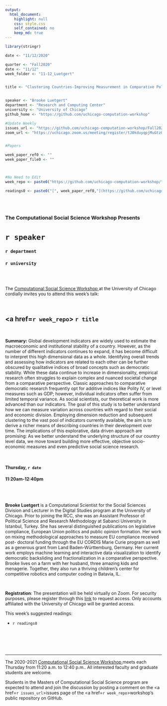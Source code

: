 ```yaml
---
output:
  html_document:
    highlight: null
    css: style.css
    self_contained: no
    keep_md: true
---
```


```r
library(stringr)

date <- "11/12/2020"

quarter <- "Fall2020"
date <- "11/12"
week_folder <- "11-12_Luetgert"


title <- "Clustering Countries-Improving Measurement in Comparative Political Research"


speaker <- "Brooke Luetgert"
department <- "Research and Computing Center"
university <- "University of Chicago"
github_home <- "https://github.com/uchicago-computation-workshop"

#Update Weekly
issues_url <- "https://github.com/uchicago-computation-workshop/Fall2020/issues/8"
zoom_url <- "https://uchicago.zoom.us/meeting/register/tJ0kduyqpjMuGtz03nDK2KMi39ig-QF3iQr9"


#Papers

week_paper_ref0 <- "" 
week_paper_file0 <- "" 



#No Need to Edit
week_repo <- paste0("https://github.com/uchicago-computation-workshop/",quarter,"/tree/master/",week_folder)

readings0 <- paste0("[", week_paper_ref0,"](https://github.com/uchicago-computation-workshop/",quarter,"/blob/master/", week_folder,"/",week_paper_file0,")")



```



<br>

<h3 class=pfblock-header> The Computational Social Science Workshop Presents </h3>

<h1 class=pfblock-header3> `r speaker`</h1>
<h3 class=pfblock-header3> `r department` </h3>
<h3 class=pfblock-header3> `r university` </h3>

<br><br>



<p class=pfblock-header3>The <a href="https://macss.uchicago.edu/content/computation-workshop"> Computational Social Science Workshop </a> at the University of Chicago cordially invites you to attend this week's talk:</p>



<br>

<div class=pfblock-header3>
<h2 class=pfblock-header>
  <a href=`r week_repo`> `r title` </a>
</h2>

<br>
</div>



<p class=footertext2>

**Summary:** Global development indicators are widely used to estimate the macroeconomic and institutional stability of a country. However, as the number of different indicators continues to expand, it has become difficult to interpret this high dimensional data as a whole. Identifying overall trends and assessing how indicators are related to each other can be further obscured by qualitative indices of broad concepts such as democratic stability. While these data continue to increase in dimensionality, empirical research often struggles to explain complex and nuanced societal change from a comparative perspective. Classic approaches to comparative democratic research frequently opt for additive indices like Polity IV, or level measures such as GDP; however, individual indicators often suffer from limited temporal variance. As social scientists, our theoretical work is more advanced than our indicators. The goal of this study is to better understand how we can measure variation across countries with regard to their social and economic division. Employing dimension reduction and subsequent clustering to the vast pool of indicators currently available, the aim is to derive a richer means of describing countries in their development over time. The implications of this explorative, data driven approach are promising: As we better understand the underlying structure of our country level data, we move toward building more effective, objective socio- economic measures and even predictive social science research.

</p>

<br>

<h4 class=pfblock-header3> Thursday, `r date` </h4>
<h4 class=pfblock-header3> 11:20am-12:40pm </h4>

<br><br>

<p class=footertext2>

**Brooke Luetgert** is a Computational Scientist for the Social Sciences Division and Lecturer in the Digital Studies program at the University of Chicago. Prior to joining the RCC, she was an Assistant Professor of Political Science and Research Methodology at Sabanci University in Istanbul, Turkey. She has several distinguished publications on legislative compliance, European Union politics and public opinion formation. Her work on mixing methodological approaches to measure EU compliance received post- doctoral funding through the EU CORDIS Marie Curie program as well as a generous grant from Land Baden-Württemburg, Germany. Her current work employs machine learning and interactive data visualization to identify democratic backsliding and fractionalization in a comparative perspective. Brooke lives on a farm with her husband, three amazing kids and menagerie. Together, they also run a thriving children’s center for competitive robotics and computer coding in Batavia, IL.

</p>

<br>

<p class=footertext2>

**Registration**: The presentation will be held virtually on Zoom. For security purposes, please register through this [link](`r zoom_url`) to request access. Only accounts affiliated with the University of Chicago will be granted access.
</p>

This week's suggested readings:

- `r readings0`


<br>

<br><br>


---

<p class=footertext> The 2020-2021 <a href="https://macss.uchicago.edu/content/computation-workshop"> Computational Social Science Workshop </a> meets each Thursday from 11:20 a.m. to 12:40 p.m.. All interested faculty and graduate students are welcome.</p>



<p class=footertext>Students in the Masters of Computational Social Science program are expected to attend and join the discussion by posting a comment on the <a href=`r issues_url`>issues page</a> of the <a href=`r week_repo`>workshop's public repository on GitHub.</a></p>
